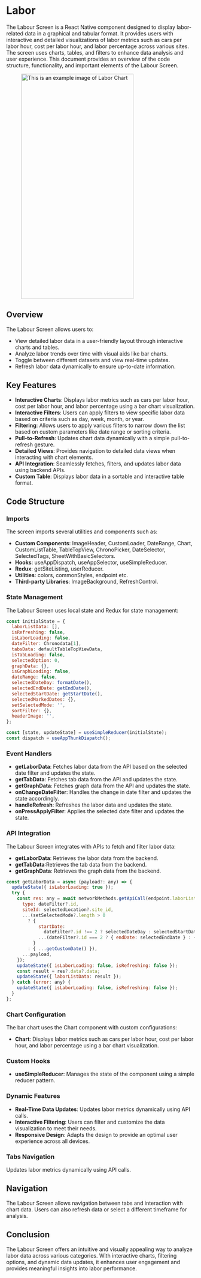 
# Labor

The Labour Screen is a React Native component designed to display labor-related data in a graphical and tabular format. It provides users with interactive and detailed visualizations of labor metrics such as cars per labor hour, cost per labor hour, and labor percentage across various sites. The screen uses charts, tables, and filters to enhance data analysis and user experience. This document provides an overview of the code structure, functionality, and important elements of the Labour Screen.

<figure> <img src="/img/inventory/laborchart.png" alt="This is an example image  of Labor Chart" width="300" height="600" /></figure>

## Overview

The Labour Screen allows users to:

- View detailed labor data in a user-friendly layout through interactive charts and tables.
- Analyze labor trends over time with visual aids like bar charts.
- Toggle between different datasets and view real-time updates.
- Refresh labor data dynamically to ensure up-to-date information.


## Key Features

- **Interactive Charts**: Displays labor metrics such as cars per labor hour, cost per labor hour, and labor percentage using a bar chart visualization.
- **Interactive Filters**: Users can apply filters to view specific labor data based on criteria such as day, week, month, or year.
- **Filtering**: Allows users to apply various filters to narrow down the list based on custom parameters like date range or sorting criteria.
- **Pull-to-Refresh**: Updates chart data dynamically with a simple pull-to-refresh gesture.
- **Detailed Views**: Provides navigation to detailed data views when interacting with chart elements.
- **API Integration**: Seamlessly fetches, filters, and updates labor data using backend APIs.
- **Custom Table**: Displays labor data in a sortable and interactive table format.

## Code Structure

### Imports

The screen imports several utilities and components such as:

- **Custom Components**: ImageHeader, CustomLoader, DateRange, Chart, CustomListTable, TableTopView, ChronoPicker, DateSelector, SelectedTags, SheetWithBasicSelectors.
- **Hooks**: useAppDispatch, useAppSelector, useSimpleReducer.
- **Redux**: getSiteListing, userReducer.
- **Utilities**: colors, commonStyles, endpoint etc.
- **Third-party Libraries**: ImageBackground, RefreshControl.


### State Management

The Labour Screen uses local state and Redux for state management:

```javascript
const initialState = {
  laborListData: [],
  isRefreshing: false,
  isLaborLoading: false,
  dateFilter: Chronodata[1],
  tabsData: defaultTableTopViewData,
  isTabLoading: false,
  selectedOption: 0,
  graphData: {},
  isGraphLoading: false,
  dateRange: false,
  selectedDateDay: formatDate(),
  selectedEndDate: getEndDate(),
  selectedStartDate: getStartDate(),
  selectedMarkedDates: {},
  setSelectedMode: '',
  sortFilter: {},
  headerImage: '',
};

const [state, updateState] = useSimpleReducer(initialState);
const dispatch = useAppThunkDiapatch();

```

### Event Handlers

- **getLaborData**: Fetches labor data from the API based on the selected date filter and updates the state.
- **getTabData**: Fetches tab data from the API and updates the state.
- **getGraphData**: Fetches graph data from the API and updates the state.
- **onChangeDateFilter**: Handles the change in date filter and updates the state accordingly.
- **handleRefresh**: Refreshes the labor data and updates the state.
- **onPressApplyFilter**: Applies the selected date filter and updates the state.


### API Integration

The Labour Screen integrates with APIs to fetch and filter labor data:

- **getLaborData**: Retrieves the labor data from the backend.
- **getTabData**:Retrieves the tab data from the backend.
- **getGraphData**: Retrieves the graph data from the backend.

```javascript
const getLaborData = async (payload?: any) => {
  updateState({ isLaborLoading: true });
  try {
    const res: any = await networkMethods.getApiCall(endpoint.laborListing, {
      type: dateFilter?.id,
      siteId: selectedLocation?.site_id,
      ...(setSelectedMode?.length > 0
        ? {
            startDate:
              dateFilter?.id !== 2 ? selectedDateDay : selectedStartDate,
            ...(dateFilter?.id === 2 ? { endDate: selectedEndDate } : {}),
          }
        : { ...getCustomDate() }),
      ...payload,
    });
    updateState({ isLaborLoading: false, isRefreshing: false });
    const result = res?.data?.data;
    updateState({ laborListData: result });
  } catch (error: any) {
    updateState({ isLaborLoading: false, isRefreshing: false });
  }
};

```

### Chart Configuration

The bar chart uses the Chart component with custom configurations:

- **Chart**: Displays labor metrics such as cars per labor hour, cost per labor hour, and labor percentage using a bar chart visualization.

### Custom Hooks

- **useSimpleReducer**: Manages the state of the component using a simple reducer pattern.


### Dynamic Features

- **Real-Time Data Updates**: Updates labor metrics dynamically using API calls.
- **Interactive Filtering**: Users can filter and customize the data visualization to meet their needs.
- **Responsive Design**: Adapts the design to provide an optimal user experience across all devices.


### Tabs Navigation

Updates labor metrics dynamically using API calls.


## Navigation

The Labour Screen allows navigation between tabs and interaction with chart data. Users can also refresh data or select a different timeframe for analysis.

## Conclusion

The Labour Screen offers an intuitive and visually appealing way to analyze labor data across various categories. With interactive charts, filtering options, and dynamic data updates, it enhances user engagement and provides meaningful insights into labor performance.


